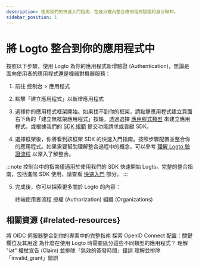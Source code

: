 ```yaml
---
description: 使用我們的快速入門指南，在幾分鐘內整合應用程式驗證和身分聯邦。
sidebar_position: 1
---
```


# 將 Logto 整合到你的應用程式中

按照以下步驟，使用 Logto 為你的應用程式新增驗證 (Authentication)，無論是面向使用者的應用程式還是機器對機器服務：

1. 前往 <CloudLink to="/applications">控制台 > 應用程式</CloudLink>

2. 點擊「建立應用程式」以新增應用程式

3. 選擇你的應用程式框架開始。如果找不到你的框架，請點擊應用程式建立頁面右下角的「建立無框架應用程式」按鈕，透過選擇 [應用程式類型](/integrate-logto/application-data-structure/#application-types) 來建立應用程式，或根據我們的 [SDK 規範](/developers/sdk-conventions) 提交功能請求或貢獻 SDK。

4. 選擇框架後，你將看到該框架 SDK 的快速入門指南。按照步驟配置並整合你的應用程式。如果需要幫助理解整合過程中的概念，可以參考 [理解 Logto 驗證流程](/integrate-logto/integrate-logto-into-your-application/understand-authentication-flow/) 以深入了解整合。

:::note
控制台中的指南僅適用於使用我們的 SDK 快速開始 Logto。完整的整合指南，包括進階 SDK 使用，請查看 [快速入門](/quick-starts) 部分。
:::

5. 完成後，你可以探索更多關於 Logto 的內容：

   <Url href="/end-user-flows">終端使用者流程</Url>
   <Url href="/authorization">授權 (Authorization)</Url>
   <Url href="/organizations">組織 (Organizations)</Url>

## 相關資源 \{#related-resources}

<Url href="https://blog.logto.io/complete-guide-to-integrating-oidc-server">
  將 OIDC 伺服器整合到你的專案中的完整指南
</Url>

<Url href="https://blog.logto.io/exploring-oidc-configuration">
  探索 OpenID Connect 配置：關鍵欄位及其用途
</Url>

<Url href="https://blog.logto.io/reveal-public-and-confidential-clients">
  為什麼在使用 Logto 時需要區分這些不同類型的應用程式？
</Url>

<Url href="https://blog.logto.io/troubleshooting-invalid-issued-at-time-error">
  理解 "iat" 權杖宣告 (Claim) 並排除「無效的簽發時間」錯誤
</Url>

<Url href="https://blog.logto.io/troubleshoot-invalid-grant-error">
  理解並排除「invalid_grant」錯誤
</Url>
